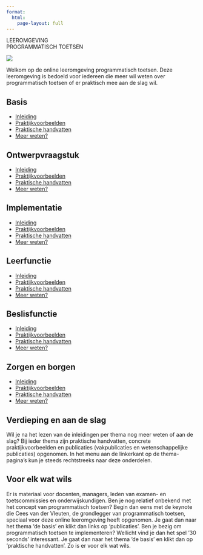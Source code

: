 ```yaml
---
format: 
  html: 
    page-layout: full
---
```


::: {.column-page}

::: {.grid .header .text-white}

::: {.g-col-12 .g-col-md-9}

LEEROMGEVING<br>PROGRAMMATISCH TOETSEN

:::

::: {.g-col-12 .g-col-md-3}

![](images/boom.svg){.boom}

:::

:::
<!-- end title -->


<!-- ![](images/Leeromgeving.png) -->

::: {.lead}

Welkom op de online leeromgeving programmatisch toetsen. Deze leeromgeving is bedoeld voor iedereen die meer wil weten over programmatisch toetsen of er praktisch mee aan de slag wil. 

:::

::: {.grid}

::: {.g-col-12 .g-col-md-6 .g-col-lg-4}

::: {.card .text-white .bg-primary .rounded-3 .mx-auto}

::: {.card-body}

## Basis {.card-title}

::: {.card-text}

* [Inleiding](1-basis.qmd){.link-light}
* [Praktijkvoorbeelden](1-basis-praktijk.qmd){.link-light}
* [Praktische handvatten](1-basis-handvatten.qmd){.link-light}
* [Meer weten?](1-basis-meer.qmd){.link-light}

:::

:::

:::

:::

<!-- New card --> 

::: {.g-col-12 .g-col-md-6 .g-col-lg-4}

::: {.card  .text-white .bg-primary .rounded-3 .mx-auto}

::: {.card-body}

## Ontwerpvraagstuk {.card-title}

::: {.card-text}

* [Inleiding](2-ontwerpvraagstuk.qmd){.link-light}
* [Praktijkvoorbeelden](2-ontwerpvraagstuk-praktijk.qmd){.link-light}
* [Praktische handvatten](2-ontwerpvraagstuk-handvatten.qmd){.link-light}
* [Meer weten?](2-ontwerpvraagstuk-meer.qmd){.link-light}

:::

:::

:::

:::

<!-- New card --> 

::: {.g-col-12 .g-col-md-6 .g-col-lg-4}

::: {.card  .text-white .bg-primary .rounded-3 .mx-auto}

::: {.card-body}

## Implementatie {.card-title}

::: {.card-text}

* [Inleiding](3-implementeren.qmd){.link-light}
* [Praktijkvoorbeelden](3-implementeren-praktijk.qmd){.link-light}
* [Praktische handvatten](3-implementeren-handvatten.qmd){.link-light}
* [Meer weten?](3-implementeren-meer.qmd){.link-light}

:::

:::

:::

:::

<!-- New card --> 

::: {.g-col-12 .g-col-md-6 .g-col-lg-4}

::: {.card  .text-white .bg-primary .rounded-3 .mx-auto}

::: {.card-body}

## Leerfunctie {.card-title}

::: {.card-text}

* [Inleiding](4-leerfunctie.qmd){.link-light}
* [Praktijkvoorbeelden](4-leerfunctie-praktijk.qmd){.link-light}
* [Praktische handvatten](4-leerfunctie-handvatten.qmd){.link-light}
* [Meer weten?](4-leerfunctie-meer.qmd){.link-light}

:::

:::

:::

:::

<!-- New card --> 

::: {.g-col-12 .g-col-md-6 .g-col-lg-4}

::: {.card  .text-white .bg-primary .rounded-3 .mx-auto}

::: {.card-body}

## Beslisfunctie {.card-title}

::: {.card-text}

* [Inleiding](5-beslisfunctie.qmd){.link-light}
* [Praktijkvoorbeelden](5-beslisfunctie-praktijk.qmd){.link-light}
* [Praktische handvatten](5-beslisfunctie-handvatten.qmd){.link-light}
* [Meer weten?](5-beslisfunctie-meer.qmd){.link-light}

:::

:::

:::

:::

<!-- New card --> 

::: {.g-col-12 .g-col-md-6 .g-col-lg-4}

::: {.card  .text-white .bg-primary .rounded-3 .mx-auto}

::: {.card-body}

## Zorgen en borgen {.card-title}

::: {.card-text}

* [Inleiding](6-zorgen_borgen.qmd){.link-light}
* [Praktijkvoorbeelden](6-zorgen_borgen-praktijk.qmd){.link-light}
* [Praktische handvatten](6-zorgen_borgen-handvatten.qmd){.link-light}
* [Meer weten?](6-zorgen_borgen-meer.qmd){.link-light}

:::

:::

:::

:::

<!-- remarks -->

<!-- New card --> 

::: {.g-col-12 .g-col-md-6}

::: {.card .rounded-3 .mx-auto}

::: {.card-body}

## Verdieping en aan de slag {.card-title}

::: {.card-text}

Wil je na het lezen van de inleidingen per thema nog meer weten of aan de slag? Bij ieder thema zijn praktische handvatten, concrete praktijkvoorbeelden en publicaties (vakpublicaties en wetenschappelijke publicaties) opgenomen. In het menu aan de linkerkant op de thema-pagina’s kun je steeds rechtstreeks naar deze onderdelen. 

:::

:::

:::

:::

<!-- New card --> 

::: {.g-col-12 .g-col-md-6}

::: {.card .rounded-3 .mx-auto}

::: {.card-body}

## Voor elk wat wils{.card-title}

::: {.card-text}

Er is materiaal voor docenten, managers, leden van examen- en toetscommissies en onderwijskundigen.  Ben je nog relatief onbekend met het concept van programmatisch toetsen?  Begin dan eens met de keynote die Cees van der Vleuten, de grondlegger van programmatisch toetsen, speciaal voor deze online leeromgeving heeft opgenomen. Je gaat dan naar het thema ‘de basis’ en klikt dan links op ‘publicaties’. Ben je bezig om programmatisch toetsen te implementeren? Wellicht vind je dan het spel ’30 seconds’ interessant. Je gaat dan naar het thema ‘de basis’ en klikt dan op ‘praktische handvatten’. Zo is er voor elk wat wils.

:::

:::

:::

:::


:::
<!-- end card grid -->

::: 
<!-- end column-page -->




::: {.column-body}





<!--

> Een individuele toets heeft beperkingen, maar een programma niet

> Het geven van feedback is geen garantie voor het gebruik ervan

-->

:::
